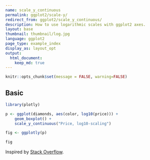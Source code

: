 ```yaml
---
name: scale_y_continuous
permalink: ggplot2/scale-y/
redirect_from: ggplot2/scale_y_continuous/
description: How to use logarithmic scales with ggplot2 axes.
layout: base
thumbnail: thumbnail/log.jpg
language: ggplot2
page_type: example_index
display_as: layout_opt
output:
  html_document:
    keep_md: true
---
```


```r
knitr::opts_chunk$set(message = FALSE, warning=FALSE)
```
## Basic

```r
library(plotly)

p <- ggplot(diamonds, aes(color, log10(price))) +
    geom_boxplot() +
    scale_y_continuous("Price, log10-scaling")

fig <- ggplotly(p)

fig
```
Inspired by <a href="http://stackoverflow.com/questions/4699493/transform-only-one-axis-to-log10-scale-with-ggplot2">Stack Overflow</a>.
